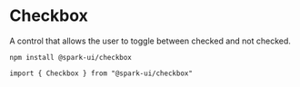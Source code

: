 


<Meta title="Components/Forms/Checkbox" component={Checkbox} />

# Checkbox

A control that allows the user to toggle between checked and not checked.

<StoryHeading label="Install" />

```
npm install @spark-ui/checkbox
```

<StoryHeading label="Import" />

```
import { Checkbox } from "@spark-ui/checkbox"
```

<StoryHeading label="Props" />

<ArgsTable of={Checkbox} />

<StoryHeading label="Usage" />
<Story name="Usage" story={stories.Default} />

<StoryHeading label="Disabled" />
<Story name="Disabled" story={stories.Disabled} />

<StoryHeading label="DefaultChecked" />
<Story name="DefaultChecked" story={stories.DefaultChecked} />
